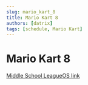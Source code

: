 ```yaml
---
slug: mario_kart_8
title: Mario Kart 8
authors: [datrix]
tags: [schedule, Mario Kart]
---
```


# Mario Kart 8

[Middle School LeagueOS link](https://idahoesports.leagueos.gg/league/seasons/Z7fGj0ZIdUn2moPsFH6S)
